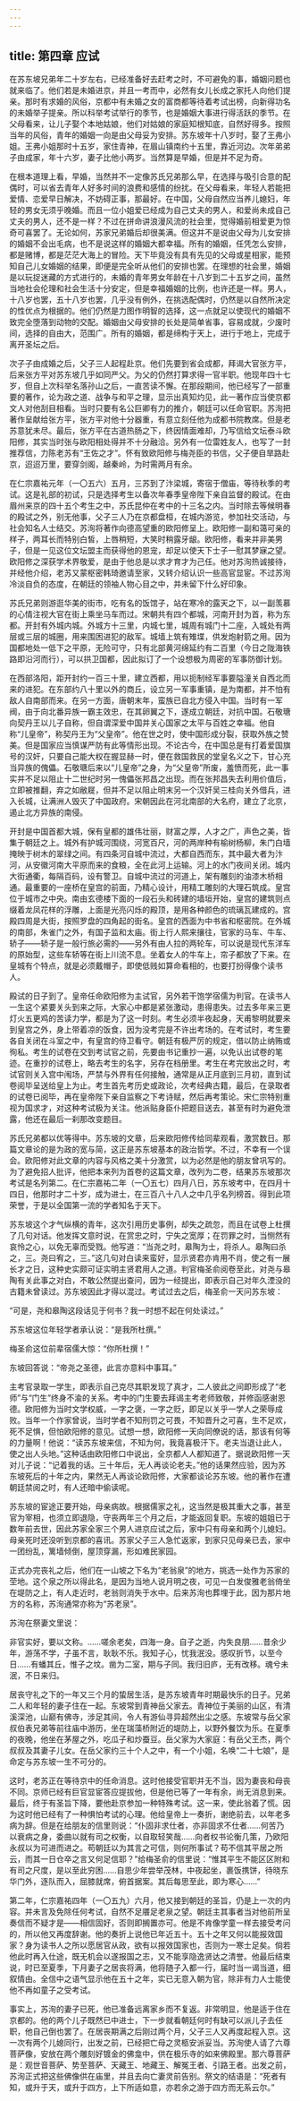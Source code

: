 ```yaml
---
---
---
```

title: 第四章 应试
---




在苏东坡兄弟年二十岁左右，已经准备好去赶考之时，不可避免的事，婚姻问题也就来临了。他们若是未婚进京，并且一考而中，必然有女儿长成之家托人向他们提亲。那时有求婚的风俗，京都中有未婚之女的富商都等待着考试出榜，向新得功名的未婚举子提亲。所以科举考试举行的季节，也是婚姻大事进行得活跃的季节。在父母看来，让儿子娶个本地姑娘，他们对姑娘的家庭知根知底，自然好得多。按照当年的风俗，青年的婚姻一向是由父母妥为安排。苏东坡年十八岁时，娶了王弗小姐。王弗小姐那时十五岁，家住青神，在眉山镇南约十五里，靠近河边。次年弟弟子由成家，年十六岁，妻子比他小两岁。当然算是早婚，但是并不足为奇。

在根本道理上看，早婚，当然并不一定像苏氏兄弟那么早，在选择与吸引合意的配偶时，可以省去青年人好多时间的浪费和感情的纷扰。在父母看来，年轻人若能把爱情、恋爱早日解决，不妨碍正事，那最好。在中国，父母自然应当养儿媳妇，年轻的男女无须乎晚婚。而且一位小姐爱已经成为自己丈夫的男人，和爱尚未成自己丈夫的男人，还不是一样？不过在拼命讲浪漫风流的社会里，觉得婚前相爱更为惊奇可喜罢了。无论如何，苏家兄弟婚后却很美满。但这并不是说由父母为儿女安排的婚姻不会出毛病，也不是说这样的婚姻大都幸福。所有的婚姻，任凭怎么安排，都是赌博，都是茫茫大海上的冒险。天下毕竟没有具有先见的父母或星相家，能预知自己儿女婚姻的结果，即便是完全听从他们的安排也罢。在理想的社会里，婚姻是以玩捉迷藏的方式进行的，未婚的青年男女年龄在十八岁到二十五岁之间，虽然当地社会伦理和社会生活十分安定，但是幸福婚姻的比例，也许还是一样。男人，十八岁也罢，五十八岁也罢，几乎没有例外，在挑选配偶时，仍然是以自然所决定的性优点为根据的。他们仍然是力图作明智的选择，这一点就足以使现代的婚姻不致完全堕落到动物的交配。婚姻由父母安排的长处是简单省事，容易成就，少废时间，选择的自由大，范围广。所有的婚姻，都是缔构于天上，进行于地上，完成于离开圣坛之后。

次子子由成婚之后，父子三人起程赴京。他们先要到省会成都，拜谒大官张方平，后来张方平对苏东坡几乎如同严父。为父的仍然打算求得一官半职。他现年四十七岁，但自上次科举名落孙山之后，一直苦读不懈。在那段期间，他已经写了一部重要的著作，论为政之道、战争与和平之理，显示出真知灼见，此一著作应当使京都文人对他刮目相看。当时只要有名公巨卿有力的推介，朝廷可以任命官职。苏洵把著作呈献给张方平，张方平对他十分器重，有意立刻任他为成都书院教席。但是老苏意犹未尽。最后，张方平在古道热肠之下，终因情面难却，乃写信给文坛泰斗欧阳修，其实当时张与欧阳相处得并不十分融洽。另外有一位雷姓友人，也写了一封推荐信，力陈老苏有“王佐之才”。怀有致欧阳修与梅尧臣的书信，父子便自旱路赴京，迢迢万里，要穿剑阁，越秦岭，为时需两月有余。

在仁宗嘉祐元年（一〇五六）五月，三苏到了汴梁城，寄宿于僧庙，等待秋季的考试。这是礼部的初试，只是选择考生以备次年春季皇帝陛下亲自监督的殿试。在由眉州来京的四十五个考生之中，苏氏昆仲在考中的十三名之内。当时除去等候明春的殿试之外，别无他事，父子三人乃在京都盘桓，在城内游览，参加社交活动，与社会知名人士结交。苏洵将著作向德高望重的欧阳修呈上。欧阳修一副和蔼可亲的样子，两耳长而特别白皙，上唇稍短，大笑时稍露牙龈。欧阳修，看来并非美男子，但是一见这位文坛盟主而获得他的恩宠，却足以使天下士子一慰其梦寐之望。欧阳修之深获学术界敬爱，是由于他总是以求才育才为己任。他对苏洵热诚接待，并经他介绍，老苏又蒙枢密韩琦邀请至家，又转介绍认识一些高官显宦。不过苏洵冷淡自负的态度，在朝廷的领袖人物心目之中，并未留下什么好印象。

苏氏兄弟则游逛华美的街市，吃有名的饭馆子，站在寒冷的露天之下，以一副羡慕的心情注视大官在街上乘坐马车而过。宋朝共有四个都城，河南开封为首，称为东都。开封有外城内城。外城方十三里，内城七里，城周有城门十二座，入城处有两层或三层的城圈，用来围困进犯的敌军。城墙上筑有雉堞，供发炮射箭之用。因为国都地处一低下之平原，无险可守，只有北部黄河绵延约有二百里（今日之陇海铁路即沿河而行），可以拱卫国都，因此拟订了一个设想极为周密的军事防御计划。

在西部洛阳，距开封约一百三十里，建立西都，用以扼制经军事要隘潼关自西北而来的进犯。在东部约八十里以外的商丘，设立另一军事重镇，是为南都，并不怕有敌人自南部而来。在另一方面，唐朝末年，蛮族已自北方侵入中国。当时有一军阀，由于向北番异族一霸主效忠，在其卵翼之下，遂成立朝廷，对抗中国。石敬瑭向契丹王以儿子自称，但自谓深爱中国并关心国家之太平与百姓之幸福。他自称“儿皇帝”，称契丹王为“父皇帝”。他在世之时，使中国形成分裂，获取外族之赞美。但是国家应当慎谋严防有此等情形出现。不论古今，在中国总是有打着爱国旗号的汉奸，只要自己能大权在握显赫一时，便在救国救民的堂皇名义之下，甘心充当异族的傀儡。石敬瑭后来以“儿皇帝”之身，为“父皇帝”所废，羞愤而死，此一事实并不足以阻止十二世纪时另一傀儡张邦昌之出现。而在张邦昌失去利用价值后，立即被推翻，弃之如敝屣，但并不足以阻止明末另一个汉奸吴三桂向关外借兵，进入长城，让满洲人毁灭了中国政府。宋朝因此在河北南部的大名府，建立了北京，遏止北方异族的南侵。

开封是中国首都大城，保有皇都的雄伟壮丽，财富之厚，人才之广，声色之美，皆集于朝廷之上。城外有护城河围绕，河宽百尺，河的两岸种有榆树杨柳，朱门白墙掩映于树木的翠绿之间。有四条河自城中流过，大都自西而东，其中最大者为汴河，从安徽河南大平原而来的食粮，全在此河上运输。河上的水门夜间关闭。城内大街通衢，每隔百码，设有警卫。自城中流过的河道上，架有雕刻的油漆木桥相通。最重要的一座桥在皇宫的前面，乃精心设计，用精工雕刻的大理石筑成。皇宫位于城市之中央。南由玄德楼下面的一段石头和砖建的墙垣开始，皇宫的建筑则点缀着龙凤花样的浮雕，上面是光亮闪烁的殿顶，是用各种颜色的琉璃瓦建成的。宫殿四周是大街，按照罗盘的四角起的街名。皇宫的西面为中书省和枢密院。在外城的南部，朱雀门之外，有国子监和太庙。街上行人熙来攘往，官家的马车、牛车、轿子——轿子是一般行旅必需的——另外有由人拉的两轮车，可以说是现代东洋车的原始型，这些车轿等在街上川流不息。坐着女人的牛车上，帘子都放了下来。在皇城有个特点，就是必须戴帽子，即使低贱如算命看相的，也要打扮得像个读书人。

殿试的日子到了。皇帝任命欧阳修为主试官，另外若干饱学宿儒为判官。在读书人一生这个紧要关头到来之际，大家心中都是紧张激动，患得患失。过去多年来三更灯火五更鸡的苦读力学，都是为了这一时刻。考生必须半夜起身，天甫黎明就要来到皇宫之外，身上带着凉的饭食，因为没考完是不许出考场的。在考试时，考生要各自关闭在斗室之中，有皇宫的侍卫看守。朝廷有极严厉的规定，借以防止纳贿或徇私。考生的试卷在交到考试官之前，先要由书记重抄一遍，以免认出试卷的笔迹。在重抄的试卷上，略去考生的名字，另存在档册里。考生在考完放出之时，考试官则关入宫中闱场，严禁与外界有任何接触，通常是从正月底到三月初，直到试卷阅毕呈送给皇上为止。考生首先考历史或政论，次考经典古籍，最后，在录取者的试卷已阅毕，再在皇帝陛下亲自监察之下考诗赋，然后再考策论。宋仁宗特别重视为国求才，对这种考试极为关注。他派贴身臣仆把题目送去，甚至有时为避免泄露，他还在最后一刹那改变题目。

苏氏兄弟都以优等得中。苏东坡的文章，后来欧阳修传给同辈观看，激赏数日。那篇文章论的是为政的宽与简，这正是苏东坡基本的政治哲学。不过，不幸有一个误会。欧阳修对此文章的内容与风格之美十分激赏，以为必然是他的朋友曾巩写的。为了避免招人批评，他把本来列为首卷的这篇文章，改列为二卷，结果苏东坡那次考试是名列第二。在仁宗嘉祐二年（一〇五七）四月八日，苏东坡考中，在四月十四日，他那时才二十岁，成为进士，在三百八十八人之中几乎名列榜首。得到此项荣誉，于是以全国第一流的学者知名于天下。

苏东坡这个才气纵横的青年，这次引用历史事例，却失之疏忽，而且在试卷上杜撰了几句对话。他发挥文意时说，在赏忠之时，宁失之宽厚；在罚罪之时，当恻然有哀怜之心，以免无辜而受戮。他写道：“当尧之时，皋陶为士，将杀人。皋陶曰杀之，三。尧曰宥之，三。”这几句对白读来蛮好，显示贤君亦肯用不肖，使之有一展长才之日，这种史实颇可证实明主贤君用人之道。判官梅圣俞阅卷至此，对尧与皋陶有关此事之对白，不敢公然提出查问，因为一经提出，即表示自己对年久湮没的古籍未曾读过。苏东坡因此才得以混过。考试过去之后，梅圣俞一天问苏东坡：

“可是，尧和皋陶这段话见于何书？我一时想不起在何处读过。”

苏东坡这位年轻学者承认说：“是我所杜撰。”

梅圣俞这位前辈宿儒大惊：“你所杜撰！”

东坡回答说：“帝尧之圣德，此言亦意料中事耳。”

主考官录取一学生，即表示自己克尽其职发现了真才，二人彼此之间即形成了“老师”与“门生”终身不渝的关系。考中的门生要去拜谒主考老师致敬，并修函感谢恩德。欧阳修为当时文学权威，一字之褒，一字之贬，即足以关乎一学人之荣辱成败。当年一个作家曾说，当时学者不知刑罚之可畏，不知晋升之可喜，生不足欢，死不足惧，但怕欧阳修的意见。试想一想，欧阳修一天向同僚说的话，那该有何等的力量啊！他说：“读苏东坡来信，不知为何，我竟喜极汗下。老夫当退让此人，使之出人头地。”这种话由欧阳修口中说出，全京都人人都知道了。据说欧阳修一天对儿子说：“记着我的话。三十年后，无人再谈论老夫。”他的话果然应验，因为苏东坡死后的十年之内，果然无人再谈论欧阳修，大家都谈论苏东坡。他的著作在遭朝廷禁阅之时，有人还暗中偷读呢。

苏东坡的宦途正要开始，母亲病故。根据儒家之礼，这当然是极其重大之事，甚至官为宰相，也须立即退隐，守丧两年三个月之后，才能返回复职。东坡的姐姐已于数年前去世，因此苏家全家三个男人进京应试之后，家中只有母亲和两个儿媳妇。母亲死时还没听到京都的喜讯。苏家父子三人急忙返家，到家只见母亲已去，家中一团纷乱，篱墙倾倒，屋顶穿漏，形如难民家园。

正式办完丧礼之后，他们在一山坡之下名为“老翁泉”的地方，挑选一处作为苏家的茔地。这个泉之所以得此名，是因为当地人说月明之夜，可见一白发俊雅老翁倚坐在堤防之上，有人走近时，老翁则消失于水中。后来苏洵也葬埋于此，因为那片地方的名称，苏洵通常亦称为“苏老泉”。

苏洵在祭妻文里说：

非官实好，要以文称。……嗟余老矣，四海一身。自子之逝，内失良朋……昔余少年，游荡不学，子虽不言，耿耿不乐。我知子心，忧我泯没。感叹折节，以至今日……有蟠其丘，惟子之坟。凿为二室，期与子同。我归旧庐，无有改移。魂兮未泯，不日来归。

居丧守礼之下的一年又三个月的蛰居生活，是苏东坡青年时期最快乐的日子。兄弟二人和年轻的妻子住在一起。东坡常到青神岳父家去。青神位于美丽的山区，有清溪深池，山巅有佛寺，涉足其间，令人有游仙寻异超然出尘之感。东坡常与岳父家叔伯表兄弟等前往庙中游历，坐在瑞藻桥附近的堤防上，以野外餐饮为乐。在夏季的夜晚，他坐在茅屋之外，吃瓜子和炒蚕豆。岳父家为大家庭：有岳父王杰，两个叔叔及其妻子儿女。在岳父家约三十个人之中，有一个小姐，名唤“二十七娘”，是命定与苏东坡一生不可分的。

这时，老苏正在等待京中的任命消息。这时他接受官职并无不当，因为妻丧和母丧不同。京师已经有巨官显宦答应提拔他，但是他已等了一年有余，尚无消息到来。最后，终于有圣旨下降，要他赴京参加一种特殊考试。这一来，使此翁着了慌。因为这时他已经有了一种惧怕考试的心理。他给皇帝上一奏折，谢绝前去，以年老多病为辞。但是在给朋友的信里则说：“仆固非求仕者，亦非固求不仕者……何苦乃以衰病之身，委曲以就有司之权衡，以自取轻笑哉……向者权书论衡几策，乃欧阳永叔以为可进而进之。苟朝廷以为其言之可信，则何所事试？苟不信其平居之所云，而其一日仓卒之言又何足信耶？”给梅圣俞的信里说：“惟其平生不能区区附和有司之尺度，是以至此穷困……自思少年尝举茂林，中夜起坐，裹饭携饼，待晓东华门外，逐队而入，屈膝就席，俯首据案。其后每思至此，即为寒心……”

第二年，仁宗嘉祐四年（一〇五九）六月，他又接到朝廷的圣旨，仍是上一次的内容。并未言及免除任何考试，自然不足餍足老泉之望。朝廷主其事者当对他前所呈奏信而不疑才是——相信固好，否则即搁置亦可。他是不肯像学童一样去接受考问的，所以他又再度辞谢。他的奏折上说他已年近五十。五十之年又何以能报效国家？身为读书人之所以愿居官从政，欲有以报效国家也，否则为一寒士足矣。倘若他此时再入仕途，既无机会以遂报国之志，又不能享隐逸贤达之清誉。他最后结束说，时已至夏季，下月妻子之居丧将满，他将随子入都一行，届时当一谒当道，细叙情由。全信中之语气显示他在五十之年，实已无意入朝为官，除非有力人士能使他不再如童子之受考试。

事实上，苏洵的妻子已死，他已准备远离家乡而不复返。非常明显，他是适于住在京都的。他的两个儿子既然已中进士，下一步就看朝廷何时有缺可以派儿子去任职，他自己倒也罢了。在居丧期满之后刚过两个月，父子三人又再度起程入京。这一次有两个儿媳同行，出发之前，已经把亡母之灵柩安派妥当。苏洵使人请了六尊菩萨像，安放在两个雕刻好镀金的佛龛中，供在极乐寺的如来佛殿里。那六尊菩萨是：观世音菩萨、势至菩萨、天藏王、地藏王、解冤王者、引路王者。出发之前，苏洵正式把这些佛像供在庙里，并且去向亡妻灵前告别。祭文的结语是：“死者有知，或升于天，或升于四方，上下所适如意，亦若余之游于四方而无系云尔。”